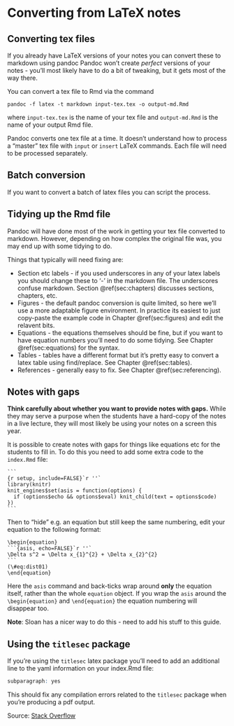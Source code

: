# Converting from LaTeX notes {#convert-latex}

## Converting tex files {#sec:con-tex}

If you already have LaTeX versions of your notes you can convert these to markdown using pandoc Pandoc won't create *perfect* versions of your notes - you'll most likely have to do a bit of tweaking, but it gets most of the way there. 

You can convert a tex file to Rmd via the command
```
pandoc -f latex -t markdown input-tex.tex -o output-md.Rmd
```
where ```input-tex.tex``` is the name of your tex file and ```output-md.Rmd``` is the name of your output Rmd file. 

:::fyi
Pandoc converts one tex file at a time. It doesn't understand how to process a "master" tex file with `input` or `insert` LaTeX commands. Each file will need to be processed separately.
:::

Batch conversion {#batch-conversion}
----------------

If you want to convert a batch of latex files you can script the process. 

Tidying up the Rmd file {#tidying}
----------------

Pandoc will have done most of the work in getting your tex file converted to markdown. However, depending on how complex the original file was, you may end up with some tidying to do. 

Things that typically will need fixing are:

 * Section etc labels - if you used underscores in any of your latex labels you should change these to '-' in the markdown file. The underscores confuse markdown. Section \@ref(sec:chapters) discusses sections, chapters, etc.
 * Figures - the default pandoc conversion is quite limited, so here we'll use a more adaptable figure environment. In practice its easiest to just copy-paste the example code in Chapter \@ref(sec:figures) and edit the relavent bits.
 * Equations - the equations themselves should be fine, but if you want to have equation numbers you'll need to do some tidying. See Chapter \@ref(sec:equations) for the syntax.
 * Tables - tables have a different format but it's pretty easy to convert a latex table using find/replace. See Chapter \@ref(sec:tables).
 * References - generally easy to fix. See Chapter \@ref(sec:referencing).
 
Notes with gaps {#sec:gaps}
----------------

**Think carefully about whether you want to provide notes with gaps.**  While they may serve a purpose when the students have a hard-copy of the notes in a live lecture, they will most likely be using your notes on a screen this year.

It is possible to create notes with gaps for things like equations etc for the students to fill in. To do this you need to add some extra code to the `index.Rmd` file:


````
```
{r setup, include=FALSE}`r ''`
library(knitr)
knit_engines$set(asis = function(options) {
  if (options$echo && options$eval) knit_child(text = options$code)
})
```
````

Then to "hide" e.g. an equation but still keep the same numbering, edit your equation to the following format:

`````
\begin{equation}
```{asis, echo=FALSE}`r ''`
\Delta s^2 = \Delta x_{1}^{2} + \Delta x_{2}^{2}
```
(\#eq:dist01)
\end{equation}
`````

Here the `asis` command and back-ticks wrap around **only** the equation itself, rather than the whole `equation` object. If you wrap the `asis` around the `\begin{equation}` and `\end{equation}` the equation numbering will disappear too. 

**Note**: Sloan has a nicer way to do this - need to add his stuff to this guide. 

Using the `titlesec` package {#sec:titlesec}
----------------

If you're using the `titlesec` latex package you'll need to add an additional line to the yaml information on your index.Rmd file:

```r
subparagraph: yes
```


This should fix any compilation errors related to the `titlesec` package when you're producing a pdf output.

Source: [Stack Overflow](https://stackoverflow.com/questions/42916124/not-able-to-use-titlesec-with-markdown-and-pandoc)


